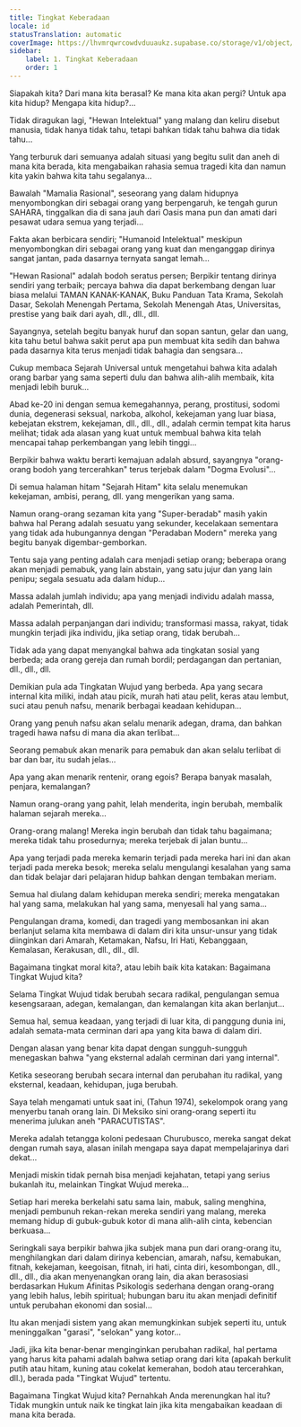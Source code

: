 ```yaml
---
title: Tingkat Keberadaan
locale: id
statusTranslation: automatic
coverImage: https://lhvmrqwrcowdvduuaukz.supabase.co/storage/v1/object/public/strapi-uploads/small_cover-tratado-de-psicologia-revolucionaria.webp-5e15e1cec4e0ebebcde5d7fc7565d8fd.webp
sidebar:
    label: 1. Tingkat Keberadaan
    order: 1
---
```

Siapakah kita? Dari mana kita berasal? Ke mana kita akan pergi? Untuk apa kita hidup? Mengapa kita hidup?...

Tidak diragukan lagi, "Hewan Intelektual" yang malang dan keliru disebut manusia, tidak hanya tidak tahu, tetapi bahkan tidak tahu bahwa dia tidak tahu...

Yang terburuk dari semuanya adalah situasi yang begitu sulit dan aneh di mana kita berada, kita mengabaikan rahasia semua tragedi kita dan namun kita yakin bahwa kita tahu segalanya...

Bawalah "Mamalia Rasional", seseorang yang dalam hidupnya menyombongkan diri sebagai orang yang berpengaruh, ke tengah gurun SAHARA, tinggalkan dia di sana jauh dari Oasis mana pun dan amati dari pesawat udara semua yang terjadi...

Fakta akan berbicara sendiri; "Humanoid Intelektual" meskipun menyombongkan diri sebagai orang yang kuat dan menganggap dirinya sangat jantan, pada dasarnya ternyata sangat lemah...

"Hewan Rasional" adalah bodoh seratus persen; Berpikir tentang dirinya sendiri yang terbaik; percaya bahwa dia dapat berkembang dengan luar biasa melalui TAMAN KANAK-KANAK, Buku Panduan Tata Krama, Sekolah Dasar, Sekolah Menengah Pertama, Sekolah Menengah Atas, Universitas, prestise yang baik dari ayah, dll., dll., dll.

Sayangnya, setelah begitu banyak huruf dan sopan santun, gelar dan uang, kita tahu betul bahwa sakit perut apa pun membuat kita sedih dan bahwa pada dasarnya kita terus menjadi tidak bahagia dan sengsara...

Cukup membaca Sejarah Universal untuk mengetahui bahwa kita adalah orang barbar yang sama seperti dulu dan bahwa alih-alih membaik, kita menjadi lebih buruk...

Abad ke-20 ini dengan semua kemegahannya, perang, prostitusi, sodomi dunia, degenerasi seksual, narkoba, alkohol, kekejaman yang luar biasa, kebejatan ekstrem, kekejaman, dll., dll., dll., adalah cermin tempat kita harus melihat; tidak ada alasan yang kuat untuk membual bahwa kita telah mencapai tahap perkembangan yang lebih tinggi...

Berpikir bahwa waktu berarti kemajuan adalah absurd, sayangnya "orang-orang bodoh yang tercerahkan" terus terjebak dalam "Dogma Evolusi"...

Di semua halaman hitam "Sejarah Hitam" kita selalu menemukan kekejaman, ambisi, perang, dll. yang mengerikan yang sama.

Namun orang-orang sezaman kita yang "Super-beradab" masih yakin bahwa hal Perang adalah sesuatu yang sekunder, kecelakaan sementara yang tidak ada hubungannya dengan "Peradaban Modern" mereka yang begitu banyak digembar-gemborkan.

Tentu saja yang penting adalah cara menjadi setiap orang; beberapa orang akan menjadi pemabuk, yang lain abstain, yang satu jujur dan yang lain penipu; segala sesuatu ada dalam hidup...

Massa adalah jumlah individu; apa yang menjadi individu adalah massa, adalah Pemerintah, dll.

Massa adalah perpanjangan dari individu; transformasi massa, rakyat, tidak mungkin terjadi jika individu, jika setiap orang, tidak berubah...

Tidak ada yang dapat menyangkal bahwa ada tingkatan sosial yang berbeda; ada orang gereja dan rumah bordil; perdagangan dan pertanian, dll., dll., dll.

Demikian pula ada Tingkatan Wujud yang berbeda. Apa yang secara internal kita miliki, indah atau picik, murah hati atau pelit, keras atau lembut, suci atau penuh nafsu, menarik berbagai keadaan kehidupan...

Orang yang penuh nafsu akan selalu menarik adegan, drama, dan bahkan tragedi hawa nafsu di mana dia akan terlibat...

Seorang pemabuk akan menarik para pemabuk dan akan selalu terlibat di bar dan bar, itu sudah jelas...

Apa yang akan menarik rentenir, orang egois? Berapa banyak masalah, penjara, kemalangan?

Namun orang-orang yang pahit, lelah menderita, ingin berubah, membalik halaman sejarah mereka...

Orang-orang malang! Mereka ingin berubah dan tidak tahu bagaimana; mereka tidak tahu prosedurnya; mereka terjebak di jalan buntu...

Apa yang terjadi pada mereka kemarin terjadi pada mereka hari ini dan akan terjadi pada mereka besok; mereka selalu mengulangi kesalahan yang sama dan tidak belajar dari pelajaran hidup bahkan dengan tembakan meriam.

Semua hal diulang dalam kehidupan mereka sendiri; mereka mengatakan hal yang sama, melakukan hal yang sama, menyesali hal yang sama...

Pengulangan drama, komedi, dan tragedi yang membosankan ini akan berlanjut selama kita membawa di dalam diri kita unsur-unsur yang tidak diinginkan dari Amarah, Ketamakan, Nafsu, Iri Hati, Kebanggaan, Kemalasan, Kerakusan, dll., dll., dll.

Bagaimana tingkat moral kita?, atau lebih baik kita katakan: Bagaimana Tingkat Wujud kita?

Selama Tingkat Wujud tidak berubah secara radikal, pengulangan semua kesengsaraan, adegan, kemalangan, dan kemalangan kita akan berlanjut...

Semua hal, semua keadaan, yang terjadi di luar kita, di panggung dunia ini, adalah semata-mata cerminan dari apa yang kita bawa di dalam diri.

Dengan alasan yang benar kita dapat dengan sungguh-sungguh menegaskan bahwa "yang eksternal adalah cerminan dari yang internal".

Ketika seseorang berubah secara internal dan perubahan itu radikal, yang eksternal, keadaan, kehidupan, juga berubah.

Saya telah mengamati untuk saat ini, (Tahun 1974), sekelompok orang yang menyerbu tanah orang lain. Di Meksiko sini orang-orang seperti itu menerima julukan aneh "PARACUTISTAS".

Mereka adalah tetangga koloni pedesaan Churubusco, mereka sangat dekat dengan rumah saya, alasan inilah mengapa saya dapat mempelajarinya dari dekat...

Menjadi miskin tidak pernah bisa menjadi kejahatan, tetapi yang serius bukanlah itu, melainkan Tingkat Wujud mereka...

Setiap hari mereka berkelahi satu sama lain, mabuk, saling menghina, menjadi pembunuh rekan-rekan mereka sendiri yang malang, mereka memang hidup di gubuk-gubuk kotor di mana alih-alih cinta, kebencian berkuasa...

Seringkali saya berpikir bahwa jika subjek mana pun dari orang-orang itu, menghilangkan dari dalam dirinya kebencian, amarah, nafsu, kemabukan, fitnah, kekejaman, keegoisan, fitnah, iri hati, cinta diri, kesombongan, dll., dll., dll., dia akan menyenangkan orang lain, dia akan berasosiasi berdasarkan Hukum Afinitas Psikologis sederhana dengan orang-orang yang lebih halus, lebih spiritual; hubungan baru itu akan menjadi definitif untuk perubahan ekonomi dan sosial...

Itu akan menjadi sistem yang akan memungkinkan subjek seperti itu, untuk meninggalkan "garasi", "selokan" yang kotor...

Jadi, jika kita benar-benar menginginkan perubahan radikal, hal pertama yang harus kita pahami adalah bahwa setiap orang dari kita (apakah berkulit putih atau hitam, kuning atau cokelat kemerahan, bodoh atau tercerahkan, dll.), berada pada "Tingkat Wujud" tertentu.

Bagaimana Tingkat Wujud kita? Pernahkah Anda merenungkan hal itu? Tidak mungkin untuk naik ke tingkat lain jika kita mengabaikan keadaan di mana kita berada.

